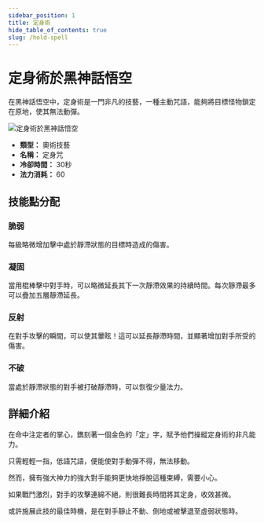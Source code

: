 ```yaml
---
sidebar_position: 1
title: 定身術
hide_table_of_contents: true
slug: /hold-spell
---
```


# 定身術於黑神話悟空

在黑神話悟空中，定身術是一門非凡的技藝，一種主動咒語，能夠將目標怪物鎖定在原地，使其無法動彈。

<img
    src="https://pub-0a8ecc505052d0464f962a5358e503f73e.r2.dev/holdspell.gif"
    alt="定身術於黑神話悟空"
/>

- **類型：** 奧術技藝
- **名稱：** 定身咒
- **冷卻時間：** 30秒
- **法力消耗：** 60

## 技能點分配

### 脆弱

每級略微增加擊中處於靜滯狀態的目標時造成的傷害。

### 凝固

當用棍棒擊中對手時，可以略微延長其下一次靜滯效果的持續時間。每次靜滯最多可以疊加五層靜滯延長。

### 反射

在對手攻擊的瞬間，可以使其暈眩！這可以延長靜滯時間，並顯著增加對手所受的傷害。

### 不破

當處於靜滯狀態的對手被打破靜滯時，可以恢復少量法力。

## 詳細介紹

在命中注定者的掌心，鐫刻著一個金色的「定」字，賦予他們操縱定身術的非凡能力。

只需輕輕一指，低語咒語，便能使對手動彈不得，無法移動。

然而，擁有強大神力的強大對手能夠更快地掙脫這種束縛，需要小心。

如果戰鬥激烈，對手的攻擊連綿不絕，則很難長時間將其定身，收效甚微。

或許施展此技的最佳時機，是在對手靜止不動、倒地或被擊退至虛弱狀態時。